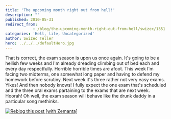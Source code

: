 ```yaml
---
title: 'The upcoming month right out from hell!'
description: ""
published: 2010-05-31
redirect_from: 
            - /blog/the-upcoming-month-right-out-from-hell/swizec/1351
categories: 'Hell, life, Uncategorized'
author: Swizec Teller
hero: ../../../defaultHero.jpg
---
```

That is correct, the exam season is upon us once again. It's going to be a hellish few weeks and I'm already dreading climbing out of bed each and every day respectfully. Horrible horrible times are afoot. This week I'm facing two midterms, one somewhat long paper and having to defend my homework before scrutiny. Next week it's three rather not very easy exams. Yikes! And then nobody knows! I fully expect the one exam that's scheduled and the three oral exams partaining to the exams that are next week. Hoorah! Oh well, the exam season will behave like the drunk daddy in a particular song methinks. 

[![Reblog this post \[with Zemanta\]](http://img.zemanta.com/reblog_e.png?x-id=e95abd04-fee4-4075-9f46-1789f8e79607)](http://reblog.zemanta.com/zemified/e95abd04-fee4-4075-9f46-1789f8e79607/ "Reblog this post \[with Zemanta]")